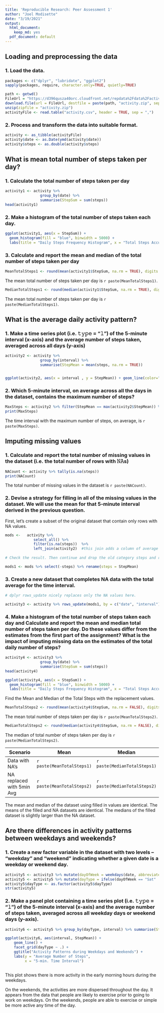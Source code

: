 ---
title: 'Reproducible Research: Peer Assessment 1'
author: "Joel Modisette"
date: "3/19/2021"
output:
  html_document:
    keep_md: yes
  pdf_document: default
---


## Loading and preprocessing the data
### 1. Load the data.

```{r,message=FALSE, warning=FALSE}
packages <- c("dplyr", "lubridate", "ggplot2")
sapply(packages, require, character.only=TRUE, quietly=TRUE)
```

```{r,message=FALSE, warning=FALSE}
path <- getwd()
FileUrl = "https://d396qusza40orc.cloudfront.net/repdata%2Fdata%2Factivity.zip"
download.file(url = FileUrl, destfile = paste(path, "activity.zip", sep = "/"))
unzip(zipfile = "activity.zip")
activityFile <- read.table("activity.csv", header = TRUE, sep = ",")
```

### 2. Process and transform the data into suitable format.

```{r}
activity <- as_tibble(activityFile)               
activity$date <- as.Date(ymd(activity$date))
activity$steps <- as.double(activity$steps)
```

## What is mean total number of steps taken per day?

### 1. Calculate the total number of steps taken per day

```{r,message=FALSE, warning=FALSE}
activity1 <- activity %>% 
                group_by(date) %>%
                summarise(StepSum = sum(steps))
head(activity1)
```

### 2. Make a histogram of the total number of steps taken each day. 

```{r,message=FALSE, warning=FALSE}
ggplot(activity1, aes(x = StepSum)) +
  geom_histogram(fill = "blue", binwidth = 5000) +
  labs(title = "Daily Steps Frequency Histogram", x = "Total Steps Accumulated in a Day", y = "Frequency")
```

### 3. Calculate and report the mean and median of the total number of steps taken per day

```{r}
MeanTotalSteps1 <- round(mean(activity1$StepSum, na.rm = TRUE), digits = 2)
```

The mean total number of steps taken per day is `r paste(MeanTotalSteps1) `. 

```{r}
MedianTotalSteps1 <- round(median(activity1$StepSum, na.rm = TRUE), digits = 2)
```

The mean total number of steps taken per day is `r paste(MedianTotalSteps1) `. 

## What is the average daily activity pattern?

### 1. Make a time series plot (i.e. 𝚝𝚢𝚙𝚎 = "𝚕") of the 5-minute interval (x-axis) and the average number of steps taken, averaged across all days (y-axis)

```{r,message=FALSE, warning=FALSE}
activity2 <- activity %>% 
                group_by(interval) %>%
                summarise(StepMean = mean(steps, na.rm = TRUE))


ggplot(activity2, aes(x = interval , y = StepMean)) + geom_line(color="blue", size=1) + labs(title = "Average Daily Steps", x = "5 Min Time Interval", y = "Average Steps per Interval")


```

### 2. Which 5-minute interval, on average across all the days in the dataset, contains the maximum number of steps?

```{r}
MaxSteps <- activity2 %>% filter(StepMean == max(activity2$StepMean)) %>% pull(var = interval)
print(MaxSteps)
```

The time interval with the maximum number of steps, on average, is `r paste(MaxSteps) `. 

## Imputing missing values

### 1. Calculate and report the total number of missing values in the dataset (i.e. the total number of rows with 𝙽𝙰s)

```{r}
NACount <- activity %>% tally(is.na(steps))
print(NACount)
```

The total number of missing values in the dataset is `r paste(NACount) `. 


### 2. Devise a strategy for filling in all of the missing values in the dataset. We will use the mean for that 5-minute interval derived in the previous question.

First, let's create a subset of the original dataset that contain only rows with NA values.
```{r,message=FALSE, warning=FALSE}
mods <-   activity %>% 
             select_all() %>%
             filter(is.na(steps))  %>%
             left_join(activity2)  #this join adds a column of average 5min values calculated earlier.
             
# Check the result. Then continue and drop the old category steps and rename the missing data as steps

mods1 <- mods %>% select(-steps) %>% rename(steps = StepMean)
```


### 3. Create a new dataset that completes NA data with the total average for the time interval. 

```{r}

# dplyr rows_update nicely replaces only the NA values here.

activity3 <- activity %>% rows_update(mods1, by = c("date", "interval"))             
```

### 4. Make a histogram of the total number of steps taken each day and Calculate and report the mean and median total number of steps taken per day. Do these values differ from the estimates from the first part of the assignment? What is the impact of imputing missing data on the estimates of the total daily number of steps?

```{r,message=FALSE, warning=FALSE}
activity4 <- activity3 %>% 
                group_by(date) %>%
                summarise(StepSum = sum(steps))
head(activity4)
```

```{r}
ggplot(activity4, aes(x = StepSum)) +
  geom_histogram(fill = "blue", binwidth = 5000) +
  labs(title = "Daily Steps Frequency Histogram", x = "Total Steps Accumulated in a Day", y = "Frequency")
```

Find the Mean and Median of the Total Steps with the replacement values.

```{r}
MeanTotalSteps2 <- round(mean(activity4$StepSum, na.rm = FALSE), digits = 2)
```

The mean total number of steps taken per day is `r paste(MeanTotalSteps2) `. 

```{r}
MedianTotalSteps2 <- round(median(activity4$StepSum, na.rm = FALSE), digits = 2)
```

The median of total number of steps taken per day is `r paste(MedianTotalSteps2) `.

Scenario                  | Mean            | Median
--------------------------|-----------------|-----------------------
Data with NA's            | `r paste(MeanTotalSteps1) `  | `r paste(MedianTotalSteps1) `
NA replaced with 5min Avg | `r paste(MeanTotalSteps2) `  | `r paste(MedianTotalSteps2) `

The mean and median of the dataset using filled in values are identical.
The means of the filled and NA datasets are identical. 
The medians of the filled dataset is slightly larger than the NA dataset.

## Are there differences in activity patterns between weekdays and weekends?


### 1. Create a new factor variable in the dataset with two levels – “weekday” and “weekend” indicating whether a given date is a weekday or weekend day.


```{r}
activity5 <- activity3 %>% mutate(dayOfWeek = weekdays(date, abbreviate = TRUE))
activity5 <- activity5 %>% mutate(dayType = ifelse(dayOfWeek == "Sat" | dayOfWeek == "Sun", "weekend", "weekday"))
activity5$dayType <- as.factor(activity5$dayType)
str(activity5)
```

### 2. Make a panel plot containing a time series plot (i.e. 𝚝𝚢𝚙𝚎 = "𝚕") of the 5-minute interval (x-axis) and the average number of steps taken, averaged across all weekday days or weekend days (y-axis).


```{r,message=FALSE}
activity6 <- activity5 %>% group_by(dayType, interval) %>% summarise(StepMean = mean(steps))

```

```{r}
ggplot(activity6, aes(interval, StepMean)) +
    geom_line() +
    facet_grid(dayType ~ .) +
    ggtitle("Activity Patterns during Weekdays and Weekends") +
    labs(y = "Average Number of Steps",
         x = "5-min. Time Interval")
         
```

This plot shows there is more activity in the early morning hours during the weekdays. 

On the weekends, the activities are more dispersed throughout the day. It appears from the data that people are likely to exercise prior to going to work on weekdays. On the weekends, people are able to exercise or simple be more active any time of the day.